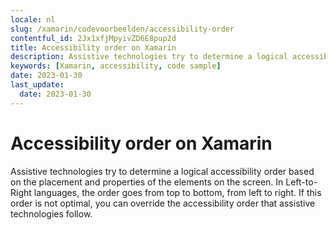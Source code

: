 ```yaml
---
locale: nl
slug: /xamarin/codevoorbeelden/accessibility-order
contentful_id: 2Jx1xfjMpyivZD6E8pup2d
title: Accessibility order on Xamarin
description: Assistive technologies try to determine a logical accessibility order based on the placement and properties of the elements on the screen.
keywords: [Xamarin, accessibility, code sample]
date: 2023-01-30
last_update:
  date: 2023-01-30
---
```


# Accessibility order on Xamarin

Assistive technologies try to determine a logical accessibility order based on the placement and properties of the elements on the screen. In Left-to-Right languages, the order goes from top to bottom, from left to right. If this order is not optimal, you can override the accessibility order that assistive technologies follow.

<CodeSample id="accessibility-order" platform="xamarin" locale="nl"/>
